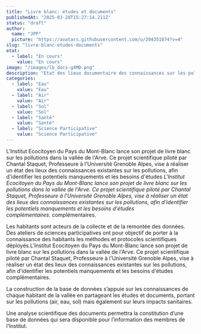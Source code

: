 ```yaml
---
title: "Livre blanc: études et documents"
publishedAt: "2025-03-28T15:27:14.211Z"
status: "draft"
author:
  name: "JPP"
  picture: "https://avatars.githubusercontent.com/u/204351074?v=4"
slug: "livre-blanc-etudes-documents"
etat:
  - label: "En cours"
    value: "En cours"
image: "/images/lb_docs-g4MD.png"
description: "Etat des lieux documentaire des connaissances sur les pollutions, les polluants et leurs impacts sur la santé et l’environnement.\nAteliers de sciences participatives citoyennes afin de collecter les données.\n"
categories:
  - label: "Eau"
    value: "Eau"
  - label: "Air"
    value: "Air"
  - label: "Sol"
    value: "Sol"
  - label: "Santé"
    value: "Santé"
  - label: "Science Participative"
    value: "Science Participative"
---
```


L'Institut Ecocitoyen du Pays du Mont-Blanc lance son projet de livre blanc sur les pollutions dans la vallée de l'Arve. Ce projet scientifique piloté par Chantal Staquet, Professeure à l'Université Grenoble Alpes, vise à réaliser un état des lieux des connaissances existantes sur les pollutions, afin d'identifier les potentiels manquements et les besoins d'études *L'Institut Ecocitoyen du Pays du Mont-Blanc lance son projet de livre blanc sur les pollutions dans la vallée de l'Arve. Ce projet scientifique piloté par Chantal Staquet, Professeure à l'Université Grenoble Alpes, vise à réaliser un état des lieux des connaissances existantes sur les pollutions, afin d'identifier les potentiels manquements et les besoins d'études complémentaires.* complémentaires. 

Les habitants sont acteurs de la collecte et de la remontée des données. Des ateliers de sciences participatives ont pour objectif de porter à la connaissance des habitants les méthodes et protocoles scientifiques déployés.L'Institut Ecocitoyen du Pays du Mont-Blanc lance son projet de livre blanc sur les pollutions dans la vallée de l'Arve. Ce projet scientifique piloté par Chantal Staquet, Professeure à l'Université Grenoble Alpes, vise à réaliser un état des lieux des connaissances existantes sur les pollutions, afin d'identifier les potentiels manquements et les besoins d'études complémentaires. 

La construction de la base de données s’appuie sur les connaissances de chaque habitant de la vallée en partageant les études et documents, portant sur les pollutions (air, eau, sol) mais également sur leurs impacts sanitaires.

Une analyse scientifique des documents permettra la constitution d’une base de données qui sera disponible pour l’information des membres de l’Institut.

### 